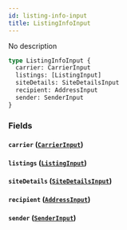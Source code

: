 ```yaml
---
id: listing-info-input
title: ListingInfoInput
---
```


No description

```graphql
type ListingInfoInput {
  carrier: CarrierInput
  listings: [ListingInput]
  siteDetails: SiteDetailsInput
  recipient: AddressInput
  sender: SenderInput
}
```

### Fields

#### `carrier` ([`CarrierInput`](../../label-service/inputs/carrier-input))

#### `listings` ([`ListingInput`](../../label-service/inputs/listing-input))

#### `siteDetails` ([`SiteDetailsInput`](../../label-service/inputs/site-details-input))

#### `recipient` ([`AddressInput`](../../label-service/inputs/address-input))

#### `sender` ([`SenderInput`](../../label-service/inputs/sender-input))
